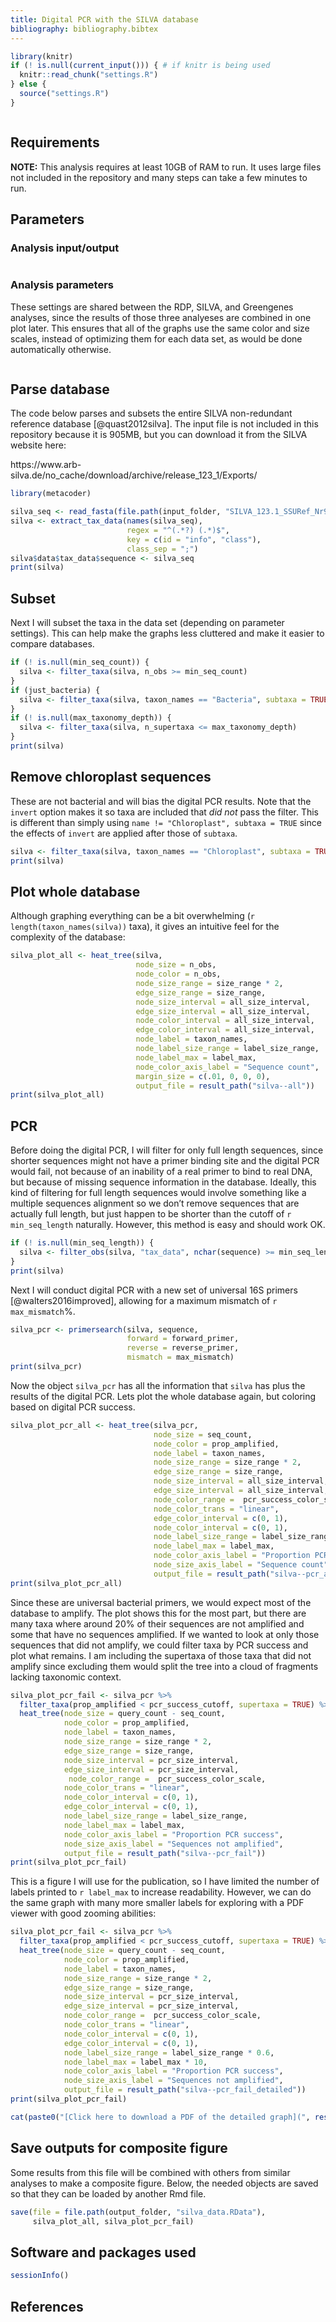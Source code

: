 ```yaml
---
title: Digital PCR with the SILVA database
bibliography: bibliography.bibtex
---
```


```r
library(knitr)
if (! is.null(current_input())) { # if knitr is being used
  knitr::read_chunk("settings.R")
} else {
  source("settings.R")
}
```

```r
```

## Requirements 

**NOTE:** This analysis requires at least 10GB of RAM to run.
It uses large files not included in the repository and many steps can take a few minutes to run. 

## Parameters

### Analysis input/output

```r
```

### Analysis parameters

These settings are shared between the RDP, SILVA, and Greengenes analyses, since the results of those three analyeses are combined in one plot later. 
This ensures that all of the graphs use the same color and size scales, instead of optimizing them for each data set, as would be done automatically otherwise.

```r
```


## Parse database

The code below parses and subsets the entire SILVA non-redundant reference database [@quast2012silva].
The input file is not included in this repository because it is 905MB, but you can download it from the SILVA website here: 

https://www.arb-silva.de/no_cache/download/archive/release_123_1/Exports/

```r
library(metacoder)
```


```r
silva_seq <- read_fasta(file.path(input_folder, "SILVA_123.1_SSURef_Nr99_tax_silva.fasta"))
silva <- extract_tax_data(names(silva_seq), 
                          regex = "^(.*?) (.*)$",
                          key = c(id = "info", "class"),
                          class_sep = ";")
silva$data$tax_data$sequence <- silva_seq
print(silva)
```


## Subset

Next I will subset the taxa in the data set (depending on parameter settings). 
This can help make the graphs less cluttered and make it easier to compare databases.


```r
if (! is.null(min_seq_count)) {
  silva <- filter_taxa(silva, n_obs >= min_seq_count)
}
if (just_bacteria) {
  silva <- filter_taxa(silva, taxon_names == "Bacteria", subtaxa = TRUE)
}
if (! is.null(max_taxonomy_depth)) {
  silva <- filter_taxa(silva, n_supertaxa <= max_taxonomy_depth)
}
print(silva)
```


## Remove chloroplast sequences

These are not bacterial and will bias the digital PCR results.
Note that the `invert` option makes it so taxa are included that *did not* pass the filter. 
This is different than simply using `name != "Chloroplast", subtaxa = TRUE` since the effects of `invert` are applied after those of `subtaxa`.

```r
silva <- filter_taxa(silva, taxon_names == "Chloroplast", subtaxa = TRUE, invert = TRUE)
print(silva)
```


## Plot whole database

Although graphing everything can be a bit overwhelming (`r length(taxon_names(silva))` taxa), it gives an intuitive feel for the complexity of the database:

```r
silva_plot_all <- heat_tree(silva,
                            node_size = n_obs,
                            node_color = n_obs,
                            node_size_range = size_range * 2,
                            edge_size_range = size_range,
                            node_size_interval = all_size_interval,
                            edge_size_interval = all_size_interval,
                            node_color_interval = all_size_interval,
                            edge_color_interval = all_size_interval,
                            node_label = taxon_names,
                            node_label_size_range = label_size_range,
                            node_label_max = label_max,
                            node_color_axis_label = "Sequence count",
                            margin_size = c(.01, 0, 0, 0),
                            output_file = result_path("silva--all"))
print(silva_plot_all)
```


## PCR

Before doing the digital PCR, I will filter for only full length sequences, since shorter sequences might not have a primer binding site and the digital PCR would fail, not because of an inability of a real primer to bind to real DNA, but because of missing sequence information in the database. 
Ideally, this kind of filtering for full length sequences would involve something like a multiple sequences alignment so we don't remove sequences that are actually full length, but just happen to be shorter than the cutoff of `r min_seq_length` naturally.
However, this method is easy and should work OK.

```r
if (! is.null(min_seq_length)) {
  silva <- filter_obs(silva, "tax_data", nchar(sequence) >= min_seq_length, drop_taxa = TRUE)
}
print(silva)
```

Next I will conduct digital PCR with a new set of universal 16S primers [@walters2016improved], allowing for a maximum mismatch of `r max_mismatch`%.

```r
silva_pcr <- primersearch(silva, sequence,
                          forward = forward_primer,
                          reverse = reverse_primer,
                          mismatch = max_mismatch)
print(silva_pcr)
```

Now the object `silva_pcr` has all the information that `silva` has plus the results of the digital PCR.
Lets plot the whole database again, but coloring based on digital PCR success.

```r
silva_plot_pcr_all <- heat_tree(silva_pcr,
                                node_size = seq_count,
                                node_color = prop_amplified,
                                node_label = taxon_names,
                                node_size_range = size_range * 2,
                                edge_size_range = size_range,
                                node_size_interval = all_size_interval,
                                edge_size_interval = all_size_interval,
                                node_color_range =  pcr_success_color_scale,
                                node_color_trans = "linear",
                                edge_color_interval = c(0, 1),
                                node_color_interval = c(0, 1),
                                node_label_size_range = label_size_range,
                                node_label_max = label_max,
                                node_color_axis_label = "Proportion PCR success",
                                node_size_axis_label = "Sequence count",
                                output_file = result_path("silva--pcr_all"))
print(silva_plot_pcr_all)
```

Since these are universal bacterial primers, we would expect most of the database to amplify.
The plot shows this for the most part, but there are many taxa where around 20% of their sequences are not amplified and some that have no sequences amplified.
If we wanted to look at only those sequences that did not amplify, we could filter taxa by PCR success and plot what remains. 
I am including the supertaxa of those taxa that did not amplify since excluding them would split the tree into a cloud of fragments lacking taxonomic context.

```r
silva_plot_pcr_fail <- silva_pcr %>%
  filter_taxa(prop_amplified < pcr_success_cutoff, supertaxa = TRUE) %>%
  heat_tree(node_size = query_count - seq_count,
            node_color = prop_amplified,
            node_label = taxon_names,
            node_size_range = size_range * 2,
            edge_size_range = size_range,
            node_size_interval = pcr_size_interval,
            edge_size_interval = pcr_size_interval,
             node_color_range =  pcr_success_color_scale,
            node_color_trans = "linear",
            node_color_interval = c(0, 1),
            edge_color_interval = c(0, 1),
            node_label_size_range = label_size_range,
            node_label_max = label_max,
            node_color_axis_label = "Proportion PCR success",
            node_size_axis_label = "Sequences not amplified",
            output_file = result_path("silva--pcr_fail"))
print(silva_plot_pcr_fail)
```

This is a figure I will use for the publication, so I have limited the number of labels printed to `r label_max` to increase readability. 
However, we can do the same graph with many more smaller labels for exploring with a PDF viewer with good zooming abilities:

```r
silva_plot_pcr_fail <- silva_pcr %>%
  filter_taxa(prop_amplified < pcr_success_cutoff, supertaxa = TRUE) %>%
  heat_tree(node_size = query_count - seq_count,
            node_color = prop_amplified,
            node_label = taxon_names,
            node_size_range = size_range * 2,
            edge_size_range = size_range,
            node_size_interval = pcr_size_interval,
            edge_size_interval = pcr_size_interval,
            node_color_range =  pcr_success_color_scale,
            node_color_trans = "linear",
            node_color_interval = c(0, 1),
            edge_color_interval = c(0, 1),
            node_label_size_range = label_size_range * 0.6,
            node_label_max = label_max * 10,
            node_color_axis_label = "Proportion PCR success",
            node_size_axis_label = "Sequences not amplified",
            output_file = result_path("silva--pcr_fail_detailed"))
print(silva_plot_pcr_fail)
```

```r
cat(paste0("[Click here to download a PDF of the detailed graph](", result_path("silva--pcr_fail_detailed"), ")"))
```


## Save outputs for composite figure

Some results from this file will be combined with others from similar analyses to make a composite figure.
Below, the needed objects are saved so that they can be loaded by another Rmd file.

```r
save(file = file.path(output_folder, "silva_data.RData"),
     silva_plot_all, silva_plot_pcr_fail)
```

## Software and packages used

```r
sessionInfo()
```

## References